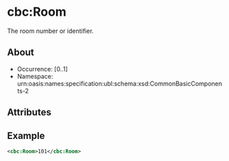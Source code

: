 # cbc:Room

The room number or identifier.

## About

- Occurrence: [0..1]
- Namespace: urn:oasis:names:specification:ubl:schema:xsd:CommonBasicComponents-2

## Attributes

## Example

```xml
<cbc:Room>101</cbc:Room>
